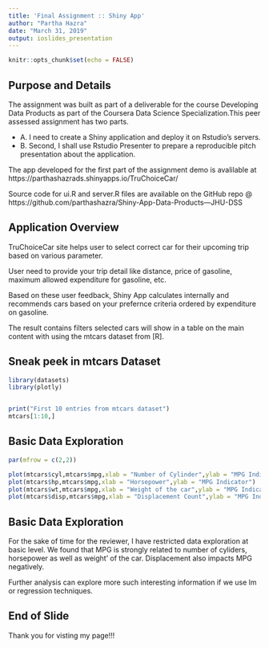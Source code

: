 ---
title: 'Final Assignment :: Shiny App'
author: "Partha Hazra"
date: "March 31, 2019"
output: ioslides_presentation
---

```{r setup, include=FALSE}
knitr::opts_chunk$set(echo = FALSE)
```

## Purpose and Details

The assignment was built as part of a deliverable for the course Developing Data Products 
as part of the Coursera Data Science Specialization.This peer assessed assignment has two 
parts. 

- A. I need to create a Shiny application and deploy it on Rstudio's servers. 
- B. Second, I shall use Rstudio Presenter to prepare a reproducible pitch 
presentation about the application.

The app developed for the first part of the assignment demo is 
avalilable at https://parthashazrads.shinyapps.io/TruChoiceCar/

Source code for ui.R and server.R files are available on the 
GitHub repo @ https://github.com/parthashazra/Shiny-App-Data-Products---JHU-DSS

## Application Overview

TruChoiceCar site helps user to select correct car for their upcoming trip based on 
various parameter.

User need to provide your trip detail like distance, price of gasoline, maximum allowed 
expenditure for gasoline, etc. 

Based on these user feedback, Shiny App calculates internally and recommends cars based on 
your prefernce criteria ordered by expenditure on gasoline.

The result contains filters selected cars will show in a table on the main content with 
using the mtcars dataset from [R].

## Sneak peek in mtcars Dataset

```{r echo = FALSE,message=FALSE,warning=FALSE}
library(datasets)
library(plotly)


print("First 10 entries from mtcars dataset")
mtcars[1:10,]
```

## Basic Data Exploration

```{r echo = FALSE,message=FALSE,warning=FALSE}
par(mfrow = c(2,2))

plot(mtcars$cyl,mtcars$mpg,xlab = "Number of Cylinder",ylab = "MPG Indicator")
plot(mtcars$hp,mtcars$mpg,xlab = "Horsepower",ylab = "MPG Indicator")
plot(mtcars$wt,mtcars$mpg,xlab = "Weight of the car",ylab = "MPG Indicator")
plot(mtcars$disp,mtcars$mpg,xlab = "Displacement Count",ylab = "MPG Indicator")
```


## Basic Data Exploration

For the sake of time for the reviewer, I have restricted data exploration at basic level. 
We found that MPG is strongly related to number of cyliders, horsepower as well as weight'
of the car. Displacement also impacts MPG negatively.

Further analysis can explore more such interesting information if we use lm or 
regression techniques.

## End of Slide




Thank you for visting my page!!!


